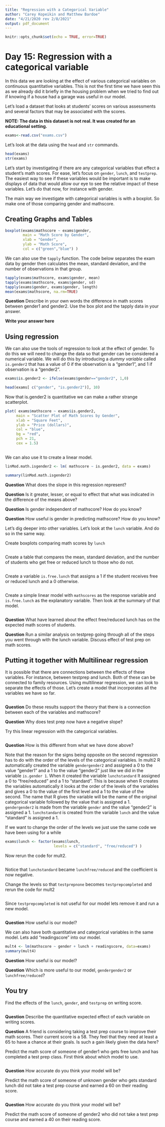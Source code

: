 ```yaml
---
title: "Regression with a Categorical Variable"
author: "Carey Kopeikin and Matthew Bardoe"
date: "4/21/2020 rev 2/8/2021"
output: pdf_document
---
```


```r
knitr::opts_chunk$set(echo = TRUE, error=TRUE)
```




# Day 15: Regression with a categorical variable

In this data we are looking at the effect of various categorical variables on continuous quantitative variables. This is not the first time we have seen this as we already did it briefly in the housing problem when we tried to find out if knowing if a house had a garage was useful in our model. 


Let’s load a dataset that looks at students’ scores on various assessments and several factors that may be associated with the scores.

**NOTE: The data in this dataset is not real. It was created for an educational setting.**

```R
exams<-read.csv("exams.csv")
```

Let's look at the data using the ```head``` and ```str``` commands.

```R
head(exams)
str(exams)
```


Let's start by investigating if there are any categorical variables that effect a student’s math scores. For ease, let's focus on ```gender```, ```lunch```, and ```testprep```. The easiest way to see if these variables would be important is to make displays of data that would allow our eye to see the relative impact of these variables. Let's do that now, for instance with gender.

The main way we investigate with categorical variables is with a boxplot. So make one of those comparing gender and mathscore. 

## Creating Graphs and Tables

```r
boxplot(exams$mathscore ~ exams$gender,
        main = "Math Score by Gender",
        xlab = "Gender",
        ylab = "Math Score",
        col = c("green","blue") )
```



We can also use the ```tapply```  function. The code below separates the exam data by gender then calculates the mean, standard deviation, and the number of observations in that group.

```r

tapply(exams$mathscore, exams$gender, mean)
tapply(exams$mathscore, exams$gender, sd)
tapply(exams$gender, exams$gender, length)
mean(exams$mathscore, na.rm=TRUE)

```


**Question** Describe in your own words the difference in math scores between gender1 and gender2. Use the box plot and the tapply data in your answer.

**Write your answer here**





## Using regression

We can also use the tools of regression to look at the effect of gender. To do this we will need to change the data so that gender can be considered a numerical variable. We will do this by introducing a *dummy variable* called ```is.gender2``` that has a value of 0 if the observation is a "gender1", and 1 if observation is a "gender2".

```r
exams$is.gender2 <- ifelse(exams$gender=="gender2", 1,0)

head(exams[ c("gender", "is.gender2")], 10)
```


Now that is.gender2 is quantitative we can make a rather strange scatterplot.
```r
plot( exams$mathscore ~ exams$is.gender2, 
     main = "Scatter Plot of Math Scores by Gender",
     xlab = "Square Feet",
     ylab = "Price (dollars)",
     col = "blue",                 
     bg = "red",                    
     pch = 21,                    
     cex = 1.5)                   
     
```


We can also use it to create a linear model.

```r
linMod.math.isgender2 <- lm( mathscore ~ is.gender2, data = exams)

summary(linMod.math.isgender2)
```


**Question** What does the slope in this regression represent? 





**Question** Is it greater, lesser, or equal to effect that what was indicated in the difference of the means above?




**Question** Is gender independent of mathscore? How do you know?




**Question** How useful is gender in predicting mathscore? How do you know? 






Let's dig deeper into other variables. Let's look at the ```lunch``` variable. And do so in the same way. 


Create boxplots comparing math scores by ```lunch``` 

```r

```


Create a table that compares the mean, standard deviation, and the number of students who get free or reduced lunch to those who do not.

```r

```


Create a variable ```is.free.lunch``` that assigns a 1 if the student receives free or reduced lunch and a 0 otherwise.

```r


```

Create a simple linear model with ```mathscores``` as the response variable and ```is.free.lunch``` as the explanatory variable. Then look at the summary of that model.


```r

```


**Question** What have learned about the effect free/reduced lunch has on the expected math scores of students.




**Question** Run a similar analysis on testprep going through all of the steps you went through with the lunch variable. Discuss effect of test prep on math scores.




## Putting it together with Multilinear regression

It is possible that there are connections between the effects of these variables. For instance, between testprep and lunch. Both of these can be connected to family resources. Using multilinear regression, we can look to separate the effects of those. Let's create a model that incorporates all the variables we have so far. 

```r

```


**Question** Do these results support the theory that there is a connection between each of the variables and mathscore?



**Question** Why does test prep now have a negative slope?




Try this linear regression with the categorical variables. 

```r

```

**Question** How is this different from what we have done above? 








Note that the reason for the signs being opposite on the second regression has to do with the order of the levels of the categorical variables. In multi2 R automatically created the variable ```gendergender2``` and assigned a 0 to the value "gender1" and a 1 to the value "gender2" just like we did in the variable ```is.gender 1```. When it created the variable ```lunchstandard``` It assigned a 0 to "free/reduced" and a 1 to "standard". This is because when R creates the variables automatically it looks at the order of the levels of the variables and gives a 0 to the value of the first level and a 1 to the value of the second. The name that R gives the variable will be the name of the original categorical variable followed by the value that is assigned a 1. ```gendergender2``` is made from the variable ```gender``` and the value "gender2" is assigned a 1. ```lunchstandard``` is created from the variable ```lunch``` and the value "standard" is assigned a 1.

If we want to change the order of the levels we just use the same code we have been using for a while

```r
exams$lunch <- factor(exams$lunch,
                      levels = c("standard", "free/reduced") )
```


Now rerun the code for mult2.

```r

```

Notice that ```lunchstandard``` became ```lunchfree/reduced``` and the coefficient is now negative.



Change the levels so that ```testprepnone``` becomes ```testprepcompleted``` and rerun the code for mult2 

```r

```



Since ```testprepcompleted``` is not useful for our model lets remove it and run a new model.

```r

```

**Question** How useful is our model?




We can also have both quantitative and categorical variables in the same model. Lets add "readingscore" into our model.

```r
mult4 <- lm(mathscore ~ gender + lunch + readingscore, data=exams)
summary(mult4)
```

**Question** How useful is our model?



**Question** Which is more useful to our model, ```gendergender2``` or ```lunchfree/reduced```?






## You try

Find the effects of the ```lunch```, ```gender```, and ```testprep``` on writing score. 

```r
```

**Question** Describe the quantitative expected effect of each variable on writing scores. 






**Question** A friend is considering taking a test prep course to improve their math scores. Their current score is a 58. They feel that they need at least a 65 to have a chance at their goals. Is such a gain likely given the data here?






Predict the math score of someone of gender1 who gets free lunch and has completed a test prep class. First think about which model to use.

```r
```

**Question** How accurate do you think your model will be? 



Predict the math score of someone of unknown gender who gets standard lunch did not take a test prep course and earned a 60 on their reading score.

```r

```

**Question** How accurate do you think your model will be? 




Predict the math score of someone of gender2 who did not take a test prep course and earned a 40 on their reading score.

```r
```












